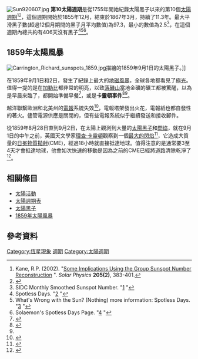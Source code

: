 [[File:Sun920607.jpg|thumb]]
'''第10太陽週期'''是從1755年開始紀錄太陽黑子以來的第10個[[太陽週期|太陽週期]]<ref name="Kane">Kane, R.P. (2002). "[http://www.springerlink.com/content/qtq52nl8vtq7w2t6/ Some Implications Using the Group Sunspot Number Reconstruction] {{Webarchive|url=https://archive.is/20121204174904/http://www.springerlink.com/content/qtq52nl8vtq7w2t6/ |date=2012-12-04 }}". ''Solar Physics'' '''205(2)''', 383-401.</ref><ref name=SpaceToday>{{cite web | title=The Sun: Did You Say the Sun Has Spots? | url=http://www.spacetoday.org/SolSys/Sun/Sunspots.html | publisher=Space Today Online | accessdate=12 August 2010 | archive-date=2017-07-22 | archive-url=https://web.archive.org/web/20170722010544/http://www.spacetoday.org/SolSys/Sun/Sunspots.html | dead-url=no }}</ref>，這個週期開始於1855年12月，結束於1867年3月，持續了11.3年。最大平滑黑子數(超過12個月期間的黑子月平均數值)為97.3，最小的數值為2.5<ref name="SIDC Monthly Smoothed Sunspot Number">SIDC Monthly Smoothed Sunspot Number. "[http://sidc.oma.be/sunspot-data/] {{Wayback|url=http://sidc.oma.be/sunspot-data/ |date=20140328111426 }}"</ref>，在這個週期內總共約有406天沒有黑子<ref name="Spotless Days">Spotless Days. "[http://spaceweather.com/glossary/spotlessdays.htm?PHPSESSID=dli444kmrjgre0rjq6l86fv144] {{Wayback|url=http://spaceweather.com/glossary/spotlessdays.htm?PHPSESSID=dli444kmrjgre0rjq6l86fv144 |date=20160303185014 }}"</ref><ref name="What's Wrong with the Sun? (Nothing)">What's Wrong with the Sun? (Nothing) more information: Spotless Days. "[http://science.nasa.gov/headlines/y2008/11jul_solarcycleupdate.htm] {{Wayback|url=http://science.nasa.gov/headlines/y2008/11jul_solarcycleupdate.htm |date=20080714032353 }}"</ref><ref name="Solaemon's Spotless Days Page">Solaemon's Spotless Days Page. "[http://users.telenet.be/j.janssens/Spotless/Spotless.html] {{Wayback|url=http://users.telenet.be/j.janssens/Spotless/Spotless.html |date=20170722234836 }}"</ref>。

== 1859年太陽風暴 ==
{{main|1859年太陽風暴}}
[[Image:Carrington_Richard_sunspots_1859.jpg|thumb]]描繪的1859年9月1日的太陽黑子。]]

在1859年9月1日和2日，發生了紀錄上最大的[[磁暴|地磁風暴]]，全球各地都看見了[[極光|極光]]。值得一提的是在[[加勒比|加勒比]]都非常的明亮，以致[[落磯山|落磯山]]當地金礦的礦工都被驚醒，以為是早晨來臨了，都開始準備早餐<ref>{{Cite web |url=http://www.sciam.com/article.cfm?id=timeline-the-1859-solar-superstorm |title="Timeline: The 1859 Solar Superstorm". |access-date=2010-09-14 |archive-date=2008-11-21 |archive-url=https://web.archive.org/web/20081121022234/http://www.sciam.com/article.cfm?id=timeline-the-1859-solar-superstorm |dead-url=no }}</ref>，或是'''卡靈頓事件'''<ref>{{Cite web |url=http://science.nasa.gov/headlines/y2009/21jan_severespaceweather.htm?list5029 |title="NASA — Severe Space Weather". |access-date=2010-09-14 |archive-date=2009-04-04 |archive-url=https://web.archive.org/web/20090404064739/http://science.nasa.gov/headlines/y2009/21jan_severespaceweather.htm?list5029 |dead-url=no }}</ref><ref name="Odenwald" />。

越洋聯繫歐洲和北美州的[[電報|電報]]系統失效<ref>{{Cite web |url=http://www.space.com/scienceastronomy/mystery_monday_031027.html |title="The Great Storm: Solar Tempest of 1859 Revealed". |access-date=2010-09-14 |archive-date=2003-12-02 |archive-url=https://web.archive.org/web/20031202023825/http://www.space.com/scienceastronomy/mystery_monday_031027.html |dead-url=no }}</ref>，電報塔架發出火花，電報紙也都自發性的著火。儘管電源供應是關閉的，但有些電報系統似乎繼續發送和接收郵件。

從1859年8月28日直到9月2日，在太陽上觀測到大量的[[太陽黑子|太陽黑子]]和[[閃焰|閃焰]]，就在9月1日的中午之前，英國天文學家[[理查·卡靈頓|理查·卡靈頓]]觀察到一個[[1859年太陽風暴|最大的閃焰]]<ref name="Odenwald">{{Cite web |url=http://www.sciam.com/article.cfm?id=bracing-for-a-solar-superstorm |title="Bracing the Satellite Infrastructure for a Solar Superstorm". |access-date=2010-09-14 |archive-date=2008-11-17 |archive-url=https://web.archive.org/web/20081117113249/http://www.sciam.com/article.cfm?id=bracing-for-a-solar-superstorm |dead-url=no }}</ref>，它造成大質量的[[日冕物質拋射|日冕物質拋射]](CME)，經過18小時就直接抵達地球。值得注意的是通常要3至4天才會抵達地球，他會如次快速的移動是因為之前的CME已經將道路清除乾淨了<ref>{{Cite web |url=http://www.sciam.com/slideshow.cfm?id=bracing-for-a-solar-superstorm&thumbs=horizontal&photo_id=70B030E1-F2BB-B582-B5EC43C9721FE03B |title="Bracing the Satellite Infrastructure for a Solar Superstorm", slide #2. |access-date=2010-09-14 |archive-date=2009-04-04 |archive-url=https://web.archive.org/web/20090404063938/http://www.sciam.com/slideshow.cfm?id=bracing-for-a-solar-superstorm&thumbs=horizontal&photo_id=70B030E1-F2BB-B582-B5EC43C9721FE03B |dead-url=no }}</ref>。

== 相關條目 ==
*[[太陽活動|太陽活動]]
*[[太陽週期表|太陽週期表]]
*[[太陽黑子|太陽黑子]]
*[[1859年太陽風暴|1859年太陽風暴]]

== 參考資料 ==
{{Reflist}}
{{太阳}}
[[Category:恆星現象|Category:恆星現象]]
[[Category:太陽現象|週期]]
[[Category:太陽週期|Category:太陽週期]]